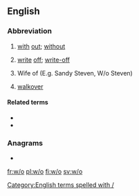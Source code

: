 {{also|Appendix:Variations of "wo"}}
==English==

===Abbreviation===
{{rfc-header|Abbreviation}}
{{head|en|abbreviation}}

# [[with]] [[out]]; [[without]]
# {{label|en|finance|insurance}} [[write]] [[off]]; [[write-off]]
# Wife of (E.g. Sandy Steven, W/o Steven)
# {{label|en|tennis}} [[walkover]]

====Related terms====
* {{l|en|w/}}
* {{l|en|w/i}}

===Anagrams===
* {{l|en|ow}}

[[Category:English terms spelled with /]]

[[fr:w/o]]
[[pl:w/o]]
[[fi:w/o]]
[[sv:w/o]]